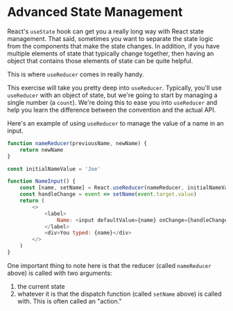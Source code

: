 # Advanced State Management

React's `useState` hook can get you a really long way with React state
management. That said, sometimes you want to separate the state logic from the
components that make the state changes. In addition, if you have multiple
elements of state that typically change together, then having an object that
contains those elements of state can be quite helpful.

This is where `useReducer` comes in really handy.

This exercise will take you pretty deep into `useReducer`. Typically, you'll use
`useReducer` with an object of state, but we're going to start by managing a
single number (a `count`). We're doing this to ease you into `useReducer` and
help you learn the difference between the convention and the actual API.

Here's an example of using `useReducer` to manage the value of a name in an
input.

```javascript
function nameReducer(previousName, newName) {
	return newName
}

const initialNameValue = 'Joe'

function NameInput() {
	const [name, setName] = React.useReducer(nameReducer, initialNameValue)
	const handleChange = event => setName(event.target.value)
	return (
		<>
			<label>
				Name: <input defaultValue={name} onChange={handleChange} />
			</label>
			<div>You typed: {name}</div>
		</>
	)
}
```

One important thing to note here is that the reducer (called `nameReducer`
above) is called with two arguments:

1. the current state
2. whatever it is that the dispatch function (called `setName` above) is called
   with. This is often called an "action."
